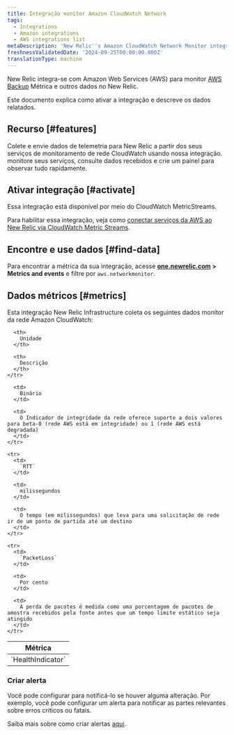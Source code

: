 ```yaml
---
title: Integração monitor Amazon CloudWatch Network
tags:
  - Integrations
  - Amazon integrations
  - AWS integrations list
metaDescription: 'New Relic''s Amazon CloudWatch Network Monitor integration: what data it reports and how to enable it.'
freshnessValidatedDate: '2024-09-25T00:00:00.000Z'
translationType: machine
---
```


New Relic integra-se com Amazon Web Services (AWS) para monitor [AWS Backup](https://docs.aws.amazon.com/AmazonCloudWatch/latest/monitoring/nw-monitor-create-console.html) Métrica e outros dados no New Relic.

Este documento explica como ativar a integração e descreve os dados relatados.

## Recurso [#features]

Colete e envie dados de telemetria para New Relic a partir dos seus serviços de monitoramento de rede CloudWatch usando nossa integração. monitore seus serviços, consulte dados recebidos e crie um painel para observar tudo rapidamente.

## Ativar integração [#activate]

Essa integração está disponível por meio do CloudWatch MetricStreams.

Para habilitar essa integração, veja como [conectar serviços da AWS ao New Relic via CloudWatch Metric Streams](/docs/infrastructure/amazon-integrations/connect/aws-metric-stream-setup/).

## Encontre e use dados [#find-data]

Para encontrar a métrica da sua integração, acesse <DNT>**[one.newrelic.com](https://one.newrelic.com/all-capabilities) &gt; Metrics and events**</DNT> e filtre por `aws.networkmonitor`.

## Dados métricos [#metrics]

Esta integração New Relic Infrastructure coleta os seguintes dados monitor da rede Amazon CloudWatch:

<table>
  <thead>
    <tr>
      <th style={{ width: "220px" }}>
        Métrica
      </th>

      <th>
        Unidade
      </th>

      <th>
        Descrição
      </th>
    </tr>
  </thead>

  <tbody>
    <tr>
      <td>
        `HealthIndicator`
      </td>

      <td>
        Binário
      </td>

      <td>
        O Indicador de integridade da rede oferece suporte a dois valores para beta-0 (rede AWS está em integridade) ou 1 (rede AWS está degradada)
      </td>
    </tr>

    <tr>
      <td>
        `RTT`
      </td>

      <td>
        milissegundos
      </td>

      <td>
        O tempo (em milissegundos) que leva para uma solicitação de rede ir de um ponto de partida até um destino
      </td>
    </tr>

    <tr>
      <td>
        `PacketLoss`
      </td>

      <td>
        Por cento
      </td>

      <td>
        A perda de pacotes é medida como uma porcentagem de pacotes de amostra recebidos pela fonte antes que um tempo limite estático seja atingido
      </td>
    </tr>
  </tbody>
</table>

### Criar alerta

Você pode configurar <InlinePopover type="alerts" />para notificá-lo se houver alguma alteração. Por exemplo, você pode configurar um alerta para notificar as partes relevantes sobre erros críticos ou fatais.

Saiba mais sobre como criar alertas [aqui](/docs/alerts-applied-intelligence/new-relic-alerts/learn-alerts/introduction-alerts/).